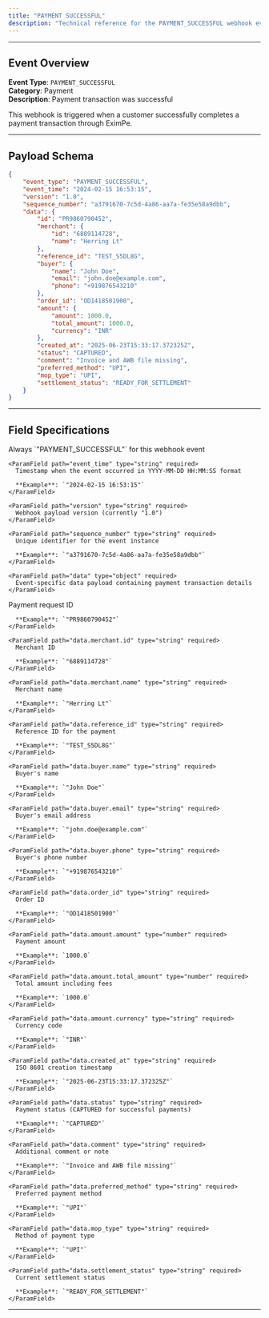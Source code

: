 ```yaml
---
title: "PAYMENT SUCCESSFUL"
description: "Technical reference for the PAYMENT_SUCCESSFUL webhook event, including payload schema, field specifications, and implementation details."
---
```


---

## Event Overview

**Event Type**: `PAYMENT_SUCCESSFUL`  
**Category**: Payment  
**Description**: Payment transaction was successful

This webhook is triggered when a customer successfully completes a payment transaction through EximPe.

---

## Payload Schema

<CodeGroup>

```json Example Payload
{
    "event_type": "PAYMENT_SUCCESSFUL",
    "event_time": "2024-02-15 16:53:15",
    "version": "1.0",
    "sequence_number": "a3791670-7c5d-4a86-aa7a-fe35e58a9dbb",
    "data": {
        "id": "PR9860790452",
        "merchant": {
            "id": "6889114728",
            "name": "Herring Lt"
        },
        "reference_id": "TEST_S5DL8G",
        "buyer": {
            "name": "John Doe",
            "email": "john.doe@example.com",
            "phone": "+919876543210"
        },
        "order_id": "OD1418501900",
        "amount": {
            "amount": 1000.0,
            "total_amount": 1000.0,
            "currency": "INR"
        },
        "created_at": "2025-06-23T15:33:17.372325Z",
        "status": "CAPTURED",
        "comment": "Invoice and AWB file missing",
        "preferred_method": "UPI",
        "mop_type": "UPI",
        "settlement_status": "READY_FOR_SETTLEMENT"
    }
}
```

</CodeGroup>

---

## Field Specifications

<Tabs>
  <Tab title="Root Level Fields">
    <ParamField path="event_type" type="string" required>
      Always `"PAYMENT_SUCCESSFUL"` for this webhook event
    </ParamField>

    <ParamField path="event_time" type="string" required>
      Timestamp when the event occurred in YYYY-MM-DD HH:MM:SS format
      
      **Example**: `"2024-02-15 16:53:15"`
    </ParamField>

    <ParamField path="version" type="string" required>
      Webhook payload version (currently "1.0")
    </ParamField>

    <ParamField path="sequence_number" type="string" required>
      Unique identifier for the event instance
      
      **Example**: `"a3791670-7c5d-4a86-aa7a-fe35e58a9dbb"`
    </ParamField>

    <ParamField path="data" type="object" required>
      Event-specific data payload containing payment transaction details
    </ParamField>
  </Tab>

  <Tab title="Data Object Fields">
    <ParamField path="data.id" type="string" required>
      Payment request ID
      
      **Example**: `"PR9860790452"`
    </ParamField>

    <ParamField path="data.merchant.id" type="string" required>
      Merchant ID
      
      **Example**: `"6889114728"`
    </ParamField>

    <ParamField path="data.merchant.name" type="string" required>
      Merchant name
      
      **Example**: `"Herring Lt"`
    </ParamField>

    <ParamField path="data.reference_id" type="string" required>
      Reference ID for the payment
      
      **Example**: `"TEST_S5DL8G"`
    </ParamField>

    <ParamField path="data.buyer.name" type="string" required>
      Buyer's name
      
      **Example**: `"John Doe"`
    </ParamField>

    <ParamField path="data.buyer.email" type="string" required>
      Buyer's email address
      
      **Example**: `"john.doe@example.com"`
    </ParamField>

    <ParamField path="data.buyer.phone" type="string" required>
      Buyer's phone number
      
      **Example**: `"+919876543210"`
    </ParamField>

    <ParamField path="data.order_id" type="string" required>
      Order ID
      
      **Example**: `"OD1418501900"`
    </ParamField>

    <ParamField path="data.amount.amount" type="number" required>
      Payment amount
      
      **Example**: `1000.0`
    </ParamField>

    <ParamField path="data.amount.total_amount" type="number" required>
      Total amount including fees
      
      **Example**: `1000.0`
    </ParamField>

    <ParamField path="data.amount.currency" type="string" required>
      Currency code
      
      **Example**: `"INR"`
    </ParamField>

    <ParamField path="data.created_at" type="string" required>
      ISO 8601 creation timestamp
      
      **Example**: `"2025-06-23T15:33:17.372325Z"`
    </ParamField>

    <ParamField path="data.status" type="string" required>
      Payment status (CAPTURED for successful payments)
      
      **Example**: `"CAPTURED"`
    </ParamField>

    <ParamField path="data.comment" type="string" required>
      Additional comment or note
      
      **Example**: `"Invoice and AWB file missing"`
    </ParamField>

    <ParamField path="data.preferred_method" type="string" required>
      Preferred payment method
      
      **Example**: `"UPI"`
    </ParamField>

    <ParamField path="data.mop_type" type="string" required>
      Method of payment type
      
      **Example**: `"UPI"`
    </ParamField>

    <ParamField path="data.settlement_status" type="string" required>
      Current settlement status
      
      **Example**: `"READY_FOR_SETTLEMENT"`
    </ParamField>
  </Tab>
</Tabs>

---
